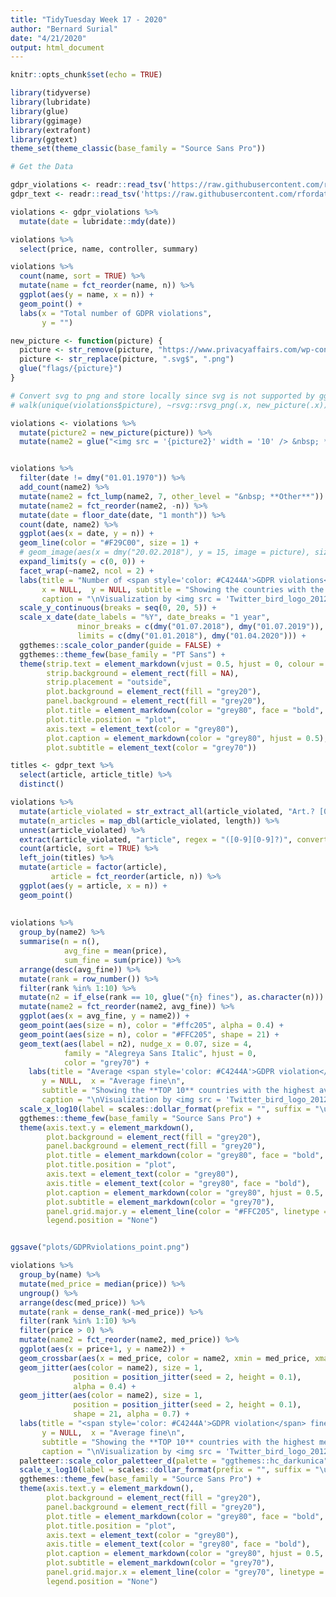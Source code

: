 ```yaml
---
title: "TidyTuesday Week 17 - 2020"
author: "Bernard Surial"
date: "4/21/2020"
output: html_document
---
```


```r
knitr::opts_chunk$set(echo = TRUE)
```

```r
library(tidyverse)
library(lubridate)
library(glue)
library(ggimage)
library(extrafont)
library(ggtext)
theme_set(theme_classic(base_family = "Source Sans Pro"))
```



```r
# Get the Data

gdpr_violations <- readr::read_tsv('https://raw.githubusercontent.com/rfordatascience/tidytuesday/master/data/2020/2020-04-21/gdpr_violations.tsv')
gdpr_text <- readr::read_tsv('https://raw.githubusercontent.com/rfordatascience/tidytuesday/master/data/2020/2020-04-21/gdpr_text.tsv')

violations <- gdpr_violations %>% 
  mutate(date = lubridate::mdy(date))
```



```r
violations %>% 
  select(price, name, controller, summary)

violations %>% 
  count(name, sort = TRUE) %>% 
  mutate(name = fct_reorder(name, n)) %>% 
  ggplot(aes(y = name, x = n)) + 
  geom_point() + 
  labs(x = "Total number of GDPR violations", 
       y = "")

new_picture <- function(picture) {
  picture <- str_remove(picture, "https://www.privacyaffairs.com/wp-content/uploads/2019/[0-9][0-9]/")
  picture <- str_replace(picture, ".svg$", ".png")
  glue("flags/{picture}")
}

# Convert svg to png and store locally since svg is not supported by ggtext.
# walk(unique(violations$picture), ~rsvg::rsvg_png(.x, new_picture(.x)))

violations <- violations %>% 
  mutate(picture2 = new_picture(picture)) %>% 
  mutate(name2 = glue("<img src = '{picture2}' width = '10' /> &nbsp; **{name}**"))


violations %>% 
  filter(date != dmy("01.01.1970")) %>% 
  add_count(name2) %>% 
  mutate(name2 = fct_lump(name2, 7, other_level = "&nbsp; **Other**")) %>% 
  mutate(name2 = fct_reorder(name2, -n)) %>% 
  mutate(date = floor_date(date, "1 month")) %>% 
  count(date, name2) %>% 
  ggplot(aes(x = date, y = n)) + 
  geom_line(color = "#F29C00", size = 1) +
  # geom_image(aes(x = dmy("20.02.2018"), y = 15, image = picture), size = 0.1, asp = 2.5) +
  expand_limits(y = c(0, 0)) + 
  facet_wrap(~name2, ncol = 2) +
  labs(title = "Number of <span style='color: #C4244A'>GDPR violations</span> over time\n", 
       x = NULL,  y = NULL, subtitle = "Showing the countries with the most cumulative violations",
       caption = "\nVisualization by <img src = 'Twitter_bird_logo_2012.png' width = '8' /> &nbsp; **b_surial** | Data by PRIVACY Affairs") + 
  scale_y_continuous(breaks = seq(0, 20, 5)) + 
  scale_x_date(date_labels = "%Y", date_breaks = "1 year",
               minor_breaks = c(dmy("01.07.2018"), dmy("01.07.2019")), 
               limits = c(dmy("01.01.2018"), dmy("01.04.2020"))) + 
  ggthemes::scale_color_pander(guide = FALSE) + 
  ggthemes::theme_few(base_family = "PT Sans") + 
  theme(strip.text = element_markdown(vjust = 0.5, hjust = 0, colour = "grey80", size = 12),
        strip.background = element_rect(fill = NA), 
        strip.placement = "outside",
        plot.background = element_rect(fill = "grey20"),
        panel.background = element_rect(fill = "grey20"),
        plot.title = element_markdown(color = "grey80", face = "bold", size = 20, hjust = 0),
        plot.title.position = "plot",
        axis.text = element_text(color = "grey80"),
        plot.caption = element_markdown(color = "grey80", hjust = 0.5),
        plot.subtitle = element_text(color = "grey70"))
```

```r
  
titles <- gdpr_text %>% 
  select(article, article_title) %>% 
  distinct()

violations %>% 
  mutate(article_violated = str_extract_all(article_violated, "Art.? [0-9][0-9]?")) %>% 
  mutate(n_articles = map_dbl(article_violated, length)) %>% 
  unnest(article_violated) %>% 
  extract(article_violated, "article", regex = "([0-9][0-9]?)", convert = TRUE, remove = FALSE) %>% 
  count(article, sort = TRUE) %>% 
  left_join(titles) %>% 
  mutate(article = factor(article),
         article = fct_reorder(article, n)) %>% 
  ggplot(aes(y = article, x = n)) + 
  geom_point()
  
  
violations %>% 
  group_by(name2) %>% 
  summarise(n = n(),
            avg_fine = mean(price),
            sum_fine = sum(price)) %>% 
  arrange(desc(avg_fine)) %>% 
  mutate(rank = row_number()) %>% 
  filter(rank %in% 1:10) %>% 
  mutate(n2 = if_else(rank == 10, glue("{n} fines"), as.character(n))) %>% 
  mutate(name2 = fct_reorder(name2, avg_fine)) %>% 
  ggplot(aes(x = avg_fine, y = name2)) + 
  geom_point(aes(size = n), color = "#ffc205", alpha = 0.4) +
  geom_point(aes(size = n), color = "#FFC205", shape = 21) + 
  geom_text(aes(label = n2), nudge_x = 0.07, size = 4, 
            family = "Alegreya Sans Italic", hjust = 0,
            color = "grey70") + 
    labs(title = "Average <span style='color: #C4244A'>GDPR violation</span> fines per country\n", 
       y = NULL,  x = "Average fine\n", 
       subtitle = "Showing the **TOP 10** countries with the highest average fine",
       caption = "\nVisualization by <img src = 'Twitter_bird_logo_2012.png' width = '8' /> &nbsp; **@b_surial** | Data by PRIVACY Affairs") + 
  scale_x_log10(label = scales::dollar_format(prefix = "", suffix = "\u20ac"), name = "\nAverage fine") + 
  ggthemes::theme_few(base_family = "Source Sans Pro") +
  theme(axis.text.y = element_markdown(),
        plot.background = element_rect(fill = "grey20"),
        panel.background = element_rect(fill = "grey20"),
        plot.title = element_markdown(color = "grey80", face = "bold", size = 20, hjust = 0),
        plot.title.position = "plot",
        axis.text = element_text(color = "grey80"),
        axis.title = element_text(color = "grey80", face = "bold"),
        plot.caption = element_markdown(color = "grey80", hjust = 0.5, margin = margin(15,0,0,0)),
        plot.subtitle = element_markdown(color = "grey70"),
        panel.grid.major.y = element_line(color = "#FFC205", linetype = 3, size = 0.1),
        legend.position = "None")


ggsave("plots/GDPRviolations_point.png")
```

```r
violations %>% 
  group_by(name) %>% 
  mutate(med_price = median(price)) %>% 
  ungroup() %>% 
  arrange(desc(med_price)) %>% 
  mutate(rank = dense_rank(-med_price)) %>% 
  filter(rank %in% 1:10) %>% 
  filter(price > 0) %>% 
  mutate(name2 = fct_reorder(name2, med_price)) %>% 
  ggplot(aes(x = price+1, y = name2)) + 
  geom_crossbar(aes(x = med_price, color = name2, xmin = med_price, xmax = med_price), size = 0.2, width = 0.4, alpha = 0.8) + 
  geom_jitter(aes(color = name2), size = 1,
              position = position_jitter(seed = 2, height = 0.1),
              alpha = 0.4) +
  geom_jitter(aes(color = name2), size = 1,
              position = position_jitter(seed = 2, height = 0.1),
              shape = 21, alpha = 0.7) + 
  labs(title = "<span style='color: #C4244A'>GDPR violation</span> fined per country\n", 
       y = NULL,  x = "Average fine\n", 
       subtitle = "Showing the **TOP 10** countries with the highest median fine",
       caption = "\nVisualization by <img src = 'Twitter_bird_logo_2012.png' width = '8' /> &nbsp; **@b_surial** | Data by PRIVACY Affairs") +
  paletteer::scale_color_paletteer_d(palette = "ggthemes::hc_darkunica") + 
  scale_x_log10(label = scales::dollar_format(prefix = "", suffix = "\u20ac"), name = "Fines") + 
  ggthemes::theme_few(base_family = "Source Sans Pro") +
  theme(axis.text.y = element_markdown(),
        plot.background = element_rect(fill = "grey20"),
        panel.background = element_rect(fill = "grey20"),
        plot.title = element_markdown(color = "grey80", face = "bold", size = 20, hjust = 0),
        plot.title.position = "plot",
        axis.text = element_text(color = "grey80"),
        axis.title = element_text(color = "grey80", face = "bold"),
        plot.caption = element_markdown(color = "grey80", hjust = 0.5, margin = margin(15,0,0,0)),
        plot.subtitle = element_markdown(color = "grey70"),
        panel.grid.major.x = element_line(color = "grey70", linetype = 3, size = 0.1),
        legend.position = "None")
```

